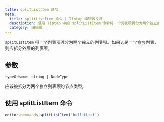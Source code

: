 ```yaml
---
title: splitListItem 命令
meta:
  title: splitListItem 命令 | Tiptap 编辑器文档
  description: 使用 Tiptap 中的 splitListItem 命令将一个列表项拆分为两个独立的列表项。了解更多内容，请查看我们的文档！
  category: 编辑器
---
```


`splitListItem` 将一个列表项拆分为两个独立的列表项。如果这是一个嵌套列表，则应拆分外层的列表项。

## 参数

`typeOrName: string | NodeType`

应该被拆分为两个独立列表项的节点类型。

## 使用 splitListItem 命令

```js
editor.commands.splitListItem('bulletList')
```